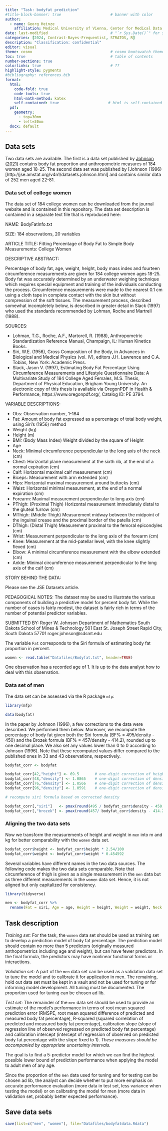 ```yaml
---
title: "Task: bodyfat prediction"
#title-block-banner: true                      # banner with color
author:
  - name: Georg Heinze
    affiliation: Medical University of Vienna, Center for Medical Data Science
date: last-modified                            # "`r Sys.Date()`" for system date
categories: [2024, Contrast-Bayes-Frequentist, STRATOS, R]
description: "Classification: confidential"
editor: visual
theme: cosmo                                   # cosmo bootswatch theme
toc: true                                      # table of contents  
number-sections: true
colorlinks: true                               # ??
highlight-style: pygments
#bibliography: references.bib
format:
  html: 
    code-fold: true
    code-tools: true
    html-math-method: katex
    self-contained: true                      # html is self-contained
  pdf:
    geometry: 
      - top=30mm
      - left=30mm
  docx: default                               
---
```


## Data sets

Two data sets are available. The first is a data set published by [Johnson (2021)](https://doi.org/10.1080/26939169.2021.1971585) contains body fat proportion and anthropometric measures of 184 women aged 18-25. The second data set was published by \[Johnson (1996)\[http://jse.amstat.org/v4n1/datasets.johnson.html\] and contains similar data of 252 men aged 22-81.

### Data set of college women

The data set of 184 college women can be downloaded from the journal website and is contained in this repository. The data set description is contained in a separate text file that is reproduced here:

NAME: BodyFatInfo.txt

SIZE: 184 observations, 20 variables

ARTICLE TITLE: Fitting Percentage of Body Fat to Simple Body Measurements: College Women

DESCRIPTIVE ABSTRACT:

Percentage of body fat, age, weight, height, body mass index and fourteen circumference measurements are given for 184 college women ages 18-25. Body fat was accurately determined by an underwater weighing technique which requires special equipment and training of the individuals conducting the process. Circumference measurements were made to the nearest 0.1 cm using a cloth tape in complete contact with the skin but without compression of the soft tissues. The measurement process, described somewhat incompletely below, is described in greater detail in Slack (1997) who used the standards recommended by Lohman, Roche and Martrell (1988).

SOURCES:

-   Lohman, T.G., Roche, A.F., Martorell, R. (1988), Anthropometric Standardization Reference Manual, Champaign, IL: Human Kinetics Books.
-   Siri, W.E. (1956), Gross Composition of the Body, in Advances in Biological and Medical Physics (vol. IV), editors J.H. Lawrence and C.A. Tobias, New York: Academic Press.
-   Slack, Jason V. (1997), Estimating Body Fat Percentage Using Circumference Measurements and Lifestyle Questionnaire Data: A Multivariate Study of 184 College Aged Females, M.S. Thesis, Department of Physical Education, Brigham Young University. An electronic copy of this thesis is available via OregonPDF in Health & Performance, https://www.oregonpdf.org/, Catalog ID: PE 3794.

VARIABLE DESCRIPTIONS:

-   Obs: Observation number, 1-184
-   Fat: Amount of body fat expressed as a percentage of total body weight, using Siri's (1956) method
-   Weight (kg)
-   Height (m)
-   BMI: (Body Mass Index) Weight divided by the square of Height
-   Age
-   Neck: Minimal circumference perpendicular to the long axis of the neck (cm)
-   Chest: Horizontal plane measurement at the sixth rib, at the end of a normal expiration (cm)
-   Calf: Horizontal maximal calf measurement (cm)
-   Biceps: Measurement with arm extended (cm)
-   Hips: Horizontal maximal measurement around buttocks (cm)
-   Waist: Horizontal minimal measurement, at the end of a normal expiration (cm)
-   Forearm: Maximal measurement perpendicular to long axis (cm)
-   PThigh: (Proximal Thigh) Horizontal measurement immediately distal to the gluteal furrow (cm)
-   MThigh: (Middle Thigh) Measurement midway between the midpoint of the inguinal crease and the proximal border of the patella (cm)
-   DThigh: (Distal Thigh) Measurement proximal to the femoral epicondyles (cm)
-   Wrist: Measurement perpendicular to the long axis of the forearm (cm)
-   Knee: Measurement at the mid-patellar level, with the knee slightly flexed (cm)
-   Elbow: A minimal circumference measurement with the elbow extended (cm)
-   Ankle: Minimal circumference measurement perpendicular to the long axis of the calf (cm)

STORY BEHIND THE DATA:

Please see the JSE Datasets article.

PEDAGOGICAL NOTES: The dataset may be used to illustrate the various components of building a predictive model for percent body fat. While the number of cases is fairly modest, the dataset is fairly rich in terms of the number of potential predictor variables.

SUBMITTED BY: Roger W. Johnson Department of Mathematics South Dakota School of Mines & Technology 501 East St. Joseph Street Rapid City, South Dakota 57701 roger.johnson\@sdsmt.edu

The variable `Fat` corresponds to the Siri formula of estimating body fat proportion in percent.

```r
women <- read.table("Datafiles/Bodyfat.txt", header=TRUE)
```

One observation has a recorded age of 1. It is up to the data analyst how to deal with this observation.

### Data set of men

The data set can be assessed via the R package `mfp`:

```r
library(mfp)

data(bodyfat)
```

In the paper by Johnson (1996), a few corrections to the data were described. We performed them below. Moreover, we recompute the percentage of body fat given both the Siri formula (BF% = 495/density - 450) and the Brozek formula (BF% = 457/density - 414.2), rounded up to one decimal place. We also set any values lower than 0 to 0 according to Johnson (1996). Note that these recomputed values differ compared to the published ones in 33 and 43 observations, respectively.

```r
bodyfat_corr <- bodyfat 

bodyfat_corr[42,"height"] <- 69.5       # one-digit correction of height
bodyfat_corr[48,"density"] <- 1.0865    # one-digit correction of density
bodyfat_corr[76,"density"] <- 1.0566    # one-digit correction of density
bodyfat_corr[96,"density"] <- 1.0591    # one-digit correction of density

# recompute siri formula based on corrected density

bodyfat_corr[,"siri"]   <- pmax(round(495 / bodyfat_corr$density - 450, 1) , 0)
bodyfat_corr[,"brozek"] <- pmax(round(457/ bodyfat_corr$density - 414.2, 1) , 0)
```

### Aligning the two data sets

Now we transform the measurements of height and weight in `men` into m and kg for better comparability with the `women` data set.

```r
bodyfat_corr$height <- bodyfat_corr$height * 2.54/100
bodyfat_corr$weight <- bodyfat_corr$weight * 0.454592
```

Several variables have different names in the two data sources. The following code makes the two data sets comparable. Note that circumference of thigh is given as a single measurement in the `men` data but as three different measurements in the `women` data set. Hence, it is not aligned but only capitalized for consistency.

```r
library(tidyverse)

men <- bodyfat_corr %>%
  rename(Fat = siri, Age = age, Height = height, Weight = weight, Neck = neck, Chest = chest, Waist = abdomen, Hips = hip, Knee = knee, Ankle = ankle, Forearm = forearm, Biceps = biceps, Thigh = thigh)
```

## Task description

*Training set:* For the task, the `women` data set should be used as training set to develop a prediction model of body fat percentage. The prediction model should contain no more than 5 predictors (originally measured anthopometrics including age and weight), but can have fewer predictors. In the final formula, the predictors may have nonlinear functional forms or interactions.

*Validation set:* A part of the `men` data set can be used as a validation data set to tune the model and to calibrate it for application in men. The remaining, hold out data set must be kept in a vault and not be used for tuning or for informing model development. All tuning must be documented. The proportion used for tuning can be chosen ad lib.

*Test set:* The remainder of the `men` data set should be used to provide an estimate of the model's performance in terms of root mean squared prediction error (RMSPE, root mean squared difference of predicted and measured body fat percentage), R-squared (squared correlation of predicted and measured body fat percentage), calibration slope (slope of regression line of observed regressed on predicted body fat percentage) and calibration intercept (intercept of regression of observed on predicted body fat percentage with the slope fixed to 1). *These measures should be accompanied by appropriate uncertainty intervals.*

The goal is to find a 5-predictor model for which we can find the highest possible lower bound of prediction performance when applying the model to adult men of any age.

Since the proportion of the `men` data used for tuning and for testing can be chosen ad lib, the analyst can decide whether to put more emphasis on accurate performance evaluation (more data in test set, less variance when testing the model) or on calibrating the model for men (more data in validation set, probably better expected performance).

## Save data sets

```r
save(list=c("men", "women"), file="Datafiles/bodyfatdata.Rdata")
```
